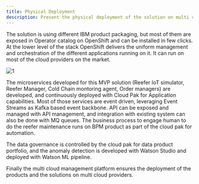 ```yaml
---
title: Physical Deployment
description: Present the physical deployment of the solution on multi cloud
---
```


The solution is using different IBM product packaging, but most of them are exposed in Operator catalog on OpenShift and can be installed in few clicks. At the lower level of the stack OpenShift delivers the uniform management and orchestration of the different applications running on it. It can run on most of the cloud providers on the market. 


 ![1](./images/env-1.png)

The microservices developed for this MVP solution (Reefer IoT simulator, Reefer Manager, Cold Chain montoring agent, Order managers) are developed, and continuously deployed with Cloud Pak for Application capabilities. Most of those services are event driven, leveraging Event Streams as Kafka based event backbone. API can be exposed and managed with API management, and integration with existing system can also be done with MQ queues. The business process to engage human to do the reefer maintenance runs on BPM product as part of the cloud pak for automation.

The data governance is controlled by the cloud pak for data product portfolio, and the anomaly detection is developed with Watson Studio and deployed with Watson ML pipeline. 

Finally the multi cloud management platform ensures the deployment of the products and the solutions on multi cloud providers. 
 
